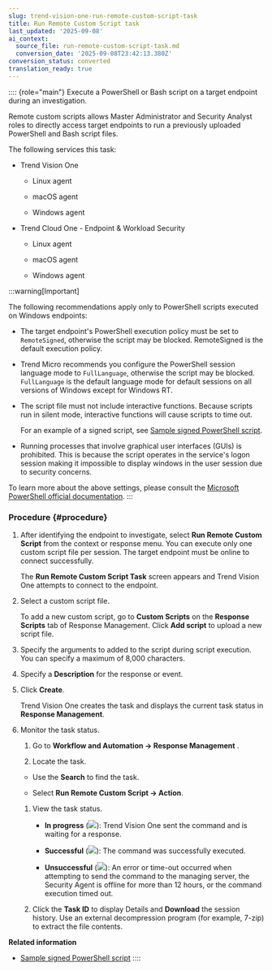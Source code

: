 ```yaml
---
slug: trend-vision-one-run-remote-custom-script-task
title: Run Remote Custom Script task
last_updated: '2025-09-08'
ai_context:
  source_file: run-remote-custom-script-task.md
  conversion_date: '2025-09-08T23:42:13.380Z'
conversion_status: converted
translation_ready: true
---
```


:::: {role="main"}
Execute a PowerShell or Bash script on a target endpoint during an investigation.

Remote custom scripts allows Master Administrator and Security Analyst roles to directly access target endpoints to run a previously uploaded PowerShell and Bash script files.

The following services this task:

- Trend Vision One

  - Linux agent

  - macOS agent

  - Windows agent

- Trend Cloud One - Endpoint & Workload Security

  - Linux agent

  - macOS agent

  - Windows agent

:::warning[Important]

The following recommendations apply only to PowerShell scripts executed on Windows endpoints:

- The target endpoint's PowerShell execution policy must be set to `RemoteSigned`, otherwise the script may be blocked. RemoteSigned is the default execution policy.

- Trend Micro recommends you configure the PowerShell session language mode to `FullLanguage`, otherwise the script may be blocked. `FullLanguage` is the default language mode for default sessions on all versions of Windows except for Windows RT.

- The script file must not include interactive functions. Because scripts run in silent mode, interactive functions will cause scripts to time out.

  For an example of a signed script, see [Sample signed PowerShell script](sample-signed-powershell-script.mdx).

- Running processes that involve graphical user interfaces (GUIs) is prohibited. This is because the script operates in the service's logon session making it impossible to display windows in the user session due to security concerns.

To learn more about the above settings, please consult the [Microsoft PowerShell official documentation](https://learn.microsoft.com/en-us/powershell/).
:::

### Procedure {#procedure}

1.  After identifying the endpoint to investigate, select **Run Remote Custom Script** from the context or response menu. You can execute only one custom script file per session. The target endpoint must be online to connect successfully.

    The **Run Remote Custom Script Task** screen appears and Trend Vision One attempts to connect to the endpoint.

2.  Select a custom script file.

    To add a new custom script, go to **Custom Scripts** on the **Response Scripts** tab of Response Management. Click **Add script** to upload a new script file.

3.  Specify the arguments to added to the script during script execution. You can specify a maximum of 8,000 characters.

4.  Specify a **Description** for the response or event.

5.  Click **Create**.

    Trend Vision One creates the task and displays the current task status in **Response Management**.

6.  Monitor the task status.

    1.  Go to **Workflow and Automation → Response Management** .

    2.  Locate the task.

    - Use the **Search** to find the task.

    - Select **Run Remote Custom Script → Action**.

    1.  View the task status.

        - **In progress** (![](/images/in_progress=GUID-A55897DB-3DEA-4F5C-B7F9-70B3D7FB9EDE=1=en-us=Low.webp)): Trend Vision One sent the command and is waiting for a response.

        - **Successful** (![](/images/successful=GUID-1E31AD86-DE2E-48B5-85F7-7C78A3E8BB11=1=en-us=Low.webp)): The command was successfully executed.

        - **Unsuccessful** (![](/images/error=5cc21722-7ceb-480c-b9c2-a47d420cf1cc.webp)): An error or time-out occurred when attempting to send the command to the managing server, the Security Agent is offline for more than 12 hours, or the command execution timed out.

    2.  Click the **Task ID** to display Details and **Download** the session history. Use an external decompression program (for example, 7-zip) to extract the file contents.

**Related information**

- [Sample signed PowerShell script](sample-signed-powershell-script.md "Refer to the following sample signed PowerShell script for the Run Remote Custom Script response action.")
::::
